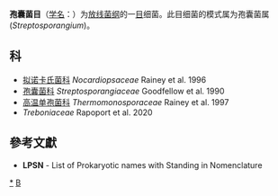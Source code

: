 {{Automatic taxobox
| taxon = Streptosporangiales
| authority = Goodfellow 2015
| type genus = 孢囊菌属<br>Streptosporangium
| type genus authority = Couch, 1955 
}}
'''孢囊菌目 '''（[[学名|学名]]：{{lang|la|''Streptosporangiales''}}）为[[放线菌纲|放线菌纲]]的一[[目|目]]细菌。此目细菌的模式属为孢囊菌属(''Streptosporangium'')。

==科==
* [[拟诺卡氏菌科|拟诺卡氏菌科]] ''Nocardiopsaceae'' Rainey et al. 1996
* [[孢囊菌科|孢囊菌科]] ''Streptosporangiaceae'' Goodfellow et al. 1990
* [[高温单孢菌科|高温单孢菌科]] ''Thermomonosporaceae'' Rainey et al. 1997
* ''Treboniaceae'' Rapoport et al. 2020

==參考文獻==
{{reflist}}
* '''LPSN''' - List of Prokaryotic names with Standing in Nomenclature

{{taxonbar}}

[[Category:_孢囊菌目|*]]
[[Category:2015年描述的分类群|B]]